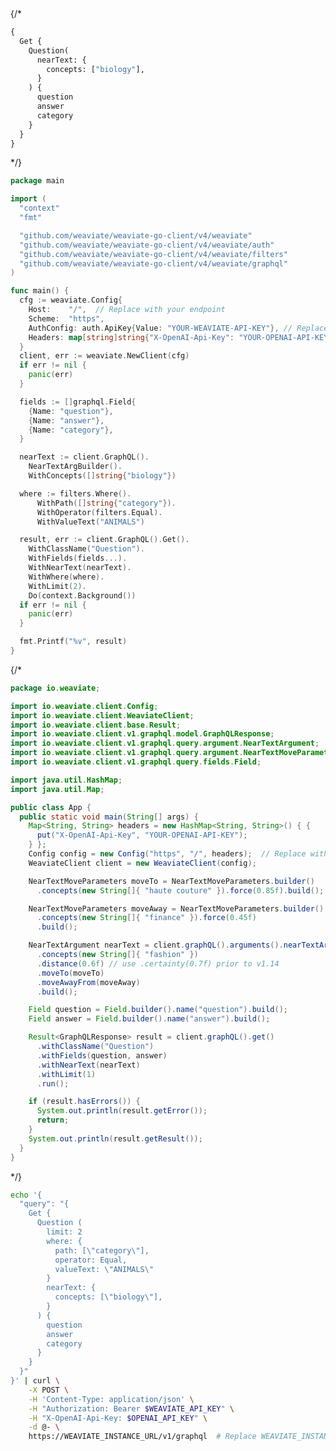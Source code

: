 

<Tabs groupId="languages">
{/* <TabItem value="graphql" label="GraphQL">

```graphql
{
  Get {
    Question(
      nearText: {
        concepts: ["biology"],
      }
    ) {
      question
      answer
      category
    }
  }
}
```

</TabItem> */}
<TabItem value="py" label="Python (v4)">

<FilteredTextBlock
  text={EndToEndPyCode}
  startMarker="# NearTextWhereExample"
  endMarker="# END NearTextWhereExample"
  language="py"
/>

</TabItem>
<TabItem value="py3" label="Python (v3)">

<FilteredTextBlock
  text={EndToEndPy3Code}
  startMarker="# NearTextWhereExample"
  endMarker="# END NearTextWhereExample"
  language="py"
/>

</TabItem>
<TabItem value="js" label="JS/TS (Beta)">

<FilteredTextBlock
  text={EndToEndTSCode}
  startMarker="// NearTextWhereExample"
  endMarker="// END NearTextWhereExample"
  language="ts"
/>

</TabItem>

<TabItem value="js2" label="JS/TS">

<FilteredTextBlock
  text={EndToEndTSCodeLegacy}
  startMarker="// NearTextWhereExample"
  endMarker="// END NearTextWhereExample"
  language="ts"
/>

</TabItem>

<TabItem value="go" label="Go">

```go
package main

import (
  "context"
  "fmt"

  "github.com/weaviate/weaviate-go-client/v4/weaviate"
  "github.com/weaviate/weaviate-go-client/v4/weaviate/auth"
  "github.com/weaviate/weaviate-go-client/v4/weaviate/filters"
  "github.com/weaviate/weaviate-go-client/v4/weaviate/graphql"
)

func main() {
  cfg := weaviate.Config{
    Host:    "/",  // Replace with your endpoint
    Scheme:  "https",
    AuthConfig: auth.ApiKey{Value: "YOUR-WEAVIATE-API-KEY"}, // Replace with your Weaviate instance API key
    Headers: map[string]string{"X-OpenAI-Api-Key": "YOUR-OPENAI-API-KEY"},  // Replace with your inference API key
  }
  client, err := weaviate.NewClient(cfg)
  if err != nil {
    panic(err)
  }

  fields := []graphql.Field{
    {Name: "question"},
    {Name: "answer"},
    {Name: "category"},
  }

  nearText := client.GraphQL().
    NearTextArgBuilder().
    WithConcepts([]string{"biology"})

  where := filters.Where().
      WithPath([]string{"category"}).
      WithOperator(filters.Equal).
      WithValueText("ANIMALS")

  result, err := client.GraphQL().Get().
    WithClassName("Question").
    WithFields(fields...).
    WithNearText(nearText).
    WithWhere(where).
    WithLimit(2).
    Do(context.Background())
  if err != nil {
    panic(err)
  }

  fmt.Printf("%v", result)
}
```

</TabItem>
{/* <TabItem value="java" label="Java">

```java
package io.weaviate;

import io.weaviate.client.Config;
import io.weaviate.client.WeaviateClient;
import io.weaviate.client.base.Result;
import io.weaviate.client.v1.graphql.model.GraphQLResponse;
import io.weaviate.client.v1.graphql.query.argument.NearTextArgument;
import io.weaviate.client.v1.graphql.query.argument.NearTextMoveParameters;
import io.weaviate.client.v1.graphql.query.fields.Field;

import java.util.HashMap;
import java.util.Map;

public class App {
  public static void main(String[] args) {
    Map<String, String> headers = new HashMap<String, String>() { {
      put("X-OpenAI-Api-Key", "YOUR-OPENAI-API-KEY");
    } };
    Config config = new Config("https", "/", headers);  // Replace with your endpoint
    WeaviateClient client = new WeaviateClient(config);

    NearTextMoveParameters moveTo = NearTextMoveParameters.builder()
      .concepts(new String[]{ "haute couture" }).force(0.85f).build();

    NearTextMoveParameters moveAway = NearTextMoveParameters.builder()
      .concepts(new String[]{ "finance" }).force(0.45f)
      .build();

    NearTextArgument nearText = client.graphQL().arguments().nearTextArgBuilder()
      .concepts(new String[]{ "fashion" })
      .distance(0.6f) // use .certainty(0.7f) prior to v1.14
      .moveTo(moveTo)
      .moveAwayFrom(moveAway)
      .build();

    Field question = Field.builder().name("question").build();
    Field answer = Field.builder().name("answer").build();

    Result<GraphQLResponse> result = client.graphQL().get()
      .withClassName("Question")
      .withFields(question, answer)
      .withNearText(nearText)
      .withLimit(1)
      .run();

    if (result.hasErrors()) {
      System.out.println(result.getError());
      return;
    }
    System.out.println(result.getResult());
  }
}
```

</TabItem> */}
<TabItem value="curl" label="Curl">

```bash
echo '{
  "query": "{
    Get {
      Question (
        limit: 2
        where: {
          path: [\"category\"],
          operator: Equal,
          valueText: \"ANIMALS\"
        }
        nearText: {
          concepts: [\"biology\"],
        }
      ) {
        question
        answer
        category
      }
    }
  }"
}' | curl \
    -X POST \
    -H 'Content-Type: application/json' \
    -H "Authorization: Bearer $WEAVIATE_API_KEY" \
    -H "X-OpenAI-Api-Key: $OPENAI_API_KEY" \
    -d @- \
    https://WEAVIATE_INSTANCE_URL/v1/graphql  # Replace WEAVIATE_INSTANCE_URL with your instance URL  # Replace this with your endpoint
```

</TabItem>
</Tabs>
